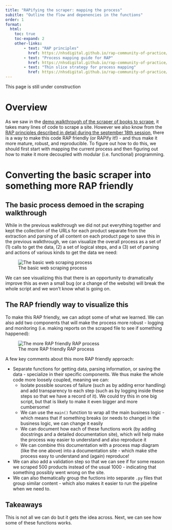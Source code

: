 ```yaml
---
title: "RAPifying the scraper: mapping the process"
subitle: "Outline the flow and depenencies in the functions"
order: 1
format:
  html:
    toc: true
    toc-expand: 2
    other-links:
        - text: "RAP principles"
          href: https://nhsdigital.github.io/rap-community-of-practice/introduction_to_RAP/what_is_RAP/#rap-principles
        - text: "Process mapping guide for RAP"
          href: https://nhsdigital.github.io/rap-community-of-practice/implementing_RAP/process_mapping/
        - text: "Thin slice strategy for process mapping"
          href: https://nhsdigital.github.io/rap-community-of-practice/our_RAP_service/thin-slice-strategy/
---
```


::: callout-note
This page is still under construction
:::

# Overview

As we saw in the [demo walkthrough of the scraper of books to scrape](/notebooks/scraping_experiment.ipynb), it takes many lines of code to scrape a site. However we also know from the [RAP principles described in detail during the september 18th session](/docs/teaching_materials/sept_18/sept_18_session.qmd), there is a way to make this code RAP friendly (or RAPify it!) - and thus make it more mature, robust, and reproducible. To figure out how to do this, we should first start with mapping the current process and then figuring out how to make it more decoupled with modular (i.e. functional) programming.

# Converting the basic scraper into something more RAP friendly

## The basic process demoed in the scraping walkthrough

While in the previous walkthrough we did not put everything together and kept the collection of the URLs for each product separate from the extraction and parsing of all content on each product page to save this in the previous walkthrough, we can visualize the overall process as a set of (1) calls to get the data, (2) a set of logical steps, and a (3) set of parsing and actions of various kinds to get the data we need:

![The basic web scraping process](/docs/images/mapping-the-overall-raw-process.svg)

We can see visualizing this that there is an opportunity to dramatically improve this as even a small bug (or a change of the website) will break the whole script and we won't know what is going on.

## The RAP friendly way to visualize this

To make this RAP friendly, we can adopt some of what we learned. We can also add two components that will make the process more robust - logging and monitoring (i.e. making reports on the scraped file to see if something happened):

![The more RAP friendly RAP process](/docs/images/mapping-the-process-RAPified.svg)

A few key comments about this more RAP friendly approach:

-   Separate functions for getting data, parsing information, or saving the data - specialize in their specific components. We thus make the whole code more loosely coupled, meaning we can:
    -   Isolate possible sources of failure (such as by adding error handling) and add transparency to each step (such as by logging inside these steps so that we have a record of it). We could try this in one big script, but that is likely to make it even bigger and more cumbersome!
    -   We can use the `main()` function to wrap all the main business logic - which means that if something breaks (or needs to change) in the business logic, we can change it easily
    -   We can document how each of these functions work (by adding docstrings and a detailed documentation site), which will help make the process way easier to understand and also reproduce it
    -   We can combine this documentation with a process map diagram (like the one above) into a documentation site - which make sthe process easy to understand and (again) reproduce!
-   We can also add a validation step so that we can see if for some reason we scraped 500 products instead of the usual 1000 - indicating that something possibly went wrong on the site.
-   We can also thematically group the fuctions into separate `.py` files that group similar content - which also makes it easier to run the pipeline when we need to.

## Takeaways

This is not all we can do but it gets the idea across. Next, we can see how some of these functions works.